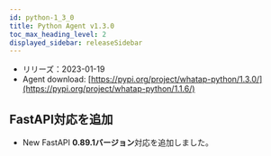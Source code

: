 ```yaml
---
id: python-1_3_0
title: Python Agent v1.3.0
toc_max_heading_level: 2
displayed_sidebar: releaseSidebar
---
```



-   リリーズ：2023-01-19
-   Agent download: [https://pypi.org/project/whatap-python/1.3.0/](https://pypi.org/project/whatap-python/1.1.6/)

## FastAPI対応を追加

-   <Status>New</Status> FastAPI <b>0.89.1バージョン</b>対応を追加しました。

<!-- 
## 배포 내역

배포일: 2023-01-19

* <Status>New</Status> FastAPI 0.89.1 버전 지원을 추가 했습니다.


## 다운로드

* Agent download: https://pypi.org/project/whatap-python/1.3.0/

-->
